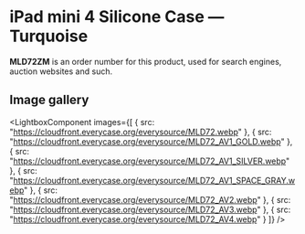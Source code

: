 
# iPad mini 4 Silicone Case — Turquoise

<Callout type='info' emoji='👉🏻'>**MLD72ZM** is an order number for this product, used for search engines, auction websites and such.</Callout>

## Image gallery

<LightboxComponent
    images={[
      {
        src: "https://cloudfront.everycase.org/everysource/MLD72.webp"
      },
      {
        src: "https://cloudfront.everycase.org/everysource/MLD72_AV1_GOLD.webp"
      },
      {
        src: "https://cloudfront.everycase.org/everysource/MLD72_AV1_SILVER.webp"
      },
      {
        src: "https://cloudfront.everycase.org/everysource/MLD72_AV1_SPACE_GRAY.webp"
      },
      {
        src: "https://cloudfront.everycase.org/everysource/MLD72_AV2.webp"
      },
      {
        src: "https://cloudfront.everycase.org/everysource/MLD72_AV3.webp"
      },
      {
        src: "https://cloudfront.everycase.org/everysource/MLD72_AV4.webp"
      }
    ]}
  />
